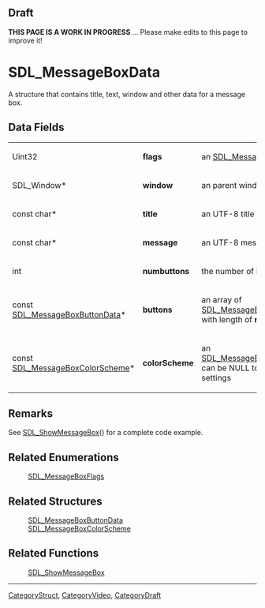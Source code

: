 == Draft ==

'''THIS PAGE IS A WORK IN PROGRESS''' ... Please make edits to this page to improve it!


<!-- #*^*^*^*^*See https://wiki.libsdl.org/SGStructures for details on editing this page*^*^*^*^* -->


= SDL_MessageBoxData =
A structure that contains title, text, window and other data for a message box.




== Data Fields ==
{|
| Uint32                               
| '''flags'''       
| an [[SDL_MessageBoxFlags]] 
|-
| SDL_Window*                          
| '''window'''      
| an parent window, can be NULL 
|-
| const char*                          
| '''title'''       
| an UTF-8 title 
|-
| const char*                          
| '''message'''     
| an UTF-8 message text 
|-
| int                                  
| '''numbuttons'''  
| the number of buttons 
|-
| const [[SDL_MessageBoxButtonData]]*  
| '''buttons'''     
| an array of [[SDL_MessageBoxButtonData]] with length of '''numbuttons''' 
|-
| const [[SDL_MessageBoxColorScheme]]* 
| '''colorScheme''' 
| an [[SDL_MessageBoxColorScheme]], can be NULL to use system settings 
|}



== Remarks ==
See [[SDL_ShowMessageBox]]() for a complete code example.

== Related Enumerations ==
:[[SDL_MessageBoxFlags]]
<!-- #Remove this section if empty -->

== Related Structures ==
:[[SDL_MessageBoxButtonData]]
:[[SDL_MessageBoxColorScheme]]
<!-- #Remove this section if empty -->

== Related Functions ==
:[[SDL_ShowMessageBox]]
<!-- #Remove this section if empty -->

----
[[CategoryStruct]], [[CategoryVideo]], [[CategoryDraft]]
<!-- #See the Style Guide for instructions on editing the footer. -->
